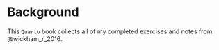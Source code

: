 # Background {.unnumbered}

This `Quarto` book collects all of my completed exercises and notes from @wickham_r_2016.

::: {#refs}
:::
